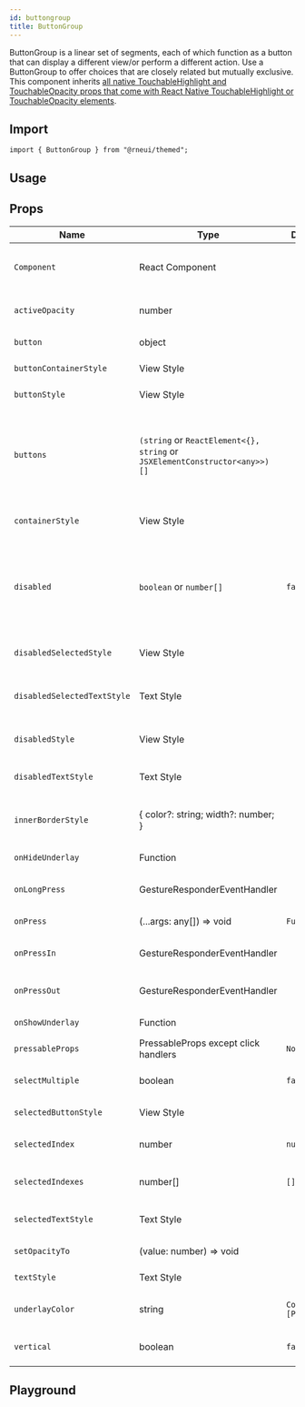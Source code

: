 ```yaml
---
id: buttongroup
title: ButtonGroup
---
```



<IconsStyle />

ButtonGroup is a linear set of segments, each of which function as a button that can display a different view/or perform a different action.
Use a ButtonGroup to offer choices that are closely related but mutually exclusive.
This component inherits [all native TouchableHighlight and TouchableOpacity props that come with React Native TouchableHighlight or TouchableOpacity elements](https://reactnative.dev/docs/touchablehighlight.html).

## Import

```tsx
import { ButtonGroup } from "@rneui/themed";
```

## Usage

<Usage />

## Props

<div class='table-responsive'>

| Name                        | Type                                                                       | Default           | Description                                                                                                                          |
| --------------------------- | -------------------------------------------------------------------------- | ----------------- | ------------------------------------------------------------------------------------------------------------------------------------ |
| `Component`                 | React Component                                                            |                   | Choose other button component such as TouchableOpacity.                                                                              |
| `activeOpacity`             | number                                                                     |                   | Add active opacity to the button in buttonGroup.                                                                                     |
| `button`                    | object                                                                     |                   | Button for the component.                                                                                                            |
| `buttonContainerStyle`      | View Style                                                                 |                   | Specify styling for button containers.                                                                                               |
| `buttonStyle`               | View Style                                                                 |                   | Specify styling for button.                                                                                                          |
| `buttons`                   | `(string` or `ReactElement<{}, string` or `JSXElementConstructor<any>>)[]` |                   | Array of buttons for component (required), if returning a component, must be an object with { element: componentName }.              |
| `containerStyle`            | View Style                                                                 |                   | Specify styling for main button container.                                                                                           |
| `disabled`                  | `boolean` or `number[]`                                                    | `false`           | Controls if buttons are disabled. Setting `true` makes all of them disabled, while using an array only makes those indices disabled. |
| `disabledSelectedStyle`     | View Style                                                                 |                   | Styling for each selected button when disabled.                                                                                      |
| `disabledSelectedTextStyle` | Text Style                                                                 |                   | Styling for the text of each selected button when disabled.                                                                          |
| `disabledStyle`             | View Style                                                                 |                   | Styling for each button when disabled.                                                                                               |
| `disabledTextStyle`         | Text Style                                                                 |                   | Styling for the text of each button when disabled.                                                                                   |
| `innerBorderStyle`          | { color?: string; width?: number; }                                        |                   | Update the styling of the interior border of the list of buttons.                                                                    |
| `onHideUnderlay`            | Function                                                                   |                   | Function called on hiding underlay.                                                                                                  |
| `onLongPress`               | GestureResponderEventHandler                                               |                   | Called when a long-tap gesture is detected.                                                                                          |
| `onPress`                   | (...args: any[]) => void                                                   | `Function`        | Method to update Button Group Index.                                                                                                 |
| `onPressIn`                 | GestureResponderEventHandler                                               |                   | Called when a touch is engaged before `onPress`.                                                                                     |
| `onPressOut`                | GestureResponderEventHandler                                               |                   | Called when a touch is released before `onPress`.                                                                                    |
| `onShowUnderlay`            | Function                                                                   |                   | Function called on showing underlay.                                                                                                 |
| `pressableProps`            | PressableProps except click handlers                                       | `None`            |                                                                                                                                      |
| `selectMultiple`            | boolean                                                                    | `false`           | Allows the user to select multiple buttons.                                                                                          |
| `selectedButtonStyle`       | View Style                                                                 |                   | Specify styling for selected button.                                                                                                 |
| `selectedIndex`             | number                                                                     | `null`            | Current selected index of array of buttons.                                                                                          |
| `selectedIndexes`           | number[]                                                                   | `[]`              | Current selected indexes from the array of buttons.                                                                                  |
| `selectedTextStyle`         | Text Style                                                                 |                   | Specify specific styling for text in the selected state.                                                                             |
| `setOpacityTo`              | (value: number) => void                                                    |                   | Function to set the opacity.                                                                                                         |
| `textStyle`                 | Text Style                                                                 |                   | Specify specific styling for text.                                                                                                   |
| `underlayColor`             | string                                                                     | `Color [Primary]` | Specify underlayColor for TouchableHighlight.                                                                                        |
| `vertical`                  | boolean                                                                    | `false`           | Display the ButtonGroup vertically.                                                                                                  |

</div>

## Playground

<Play />
